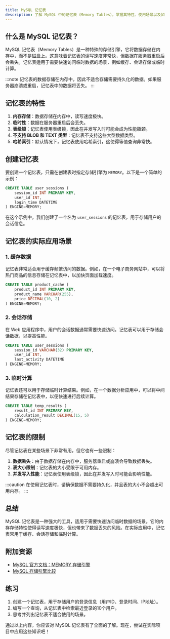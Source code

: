 ```yaml
---
title: MySQL 记忆表
description: 了解 MySQL 中的记忆表（Memory Tables），掌握其特性、使用场景以及如何在实际项目中应用。
---
```


## 什么是 MySQL 记忆表？

MySQL 记忆表（Memory Tables）是一种特殊的存储引擎，它将数据存储在内存中，而不是磁盘上。这意味着记忆表的读写速度非常快，但数据在服务器重启后会丢失。记忆表适用于需要快速访问临时数据的场景，例如缓存、会话存储或临时计算。

:::note
记忆表的数据存储在内存中，因此不适合存储需要持久化的数据。如果服务器崩溃或重启，记忆表中的数据将丢失。
:::

## 记忆表的特性

1. **内存存储**：数据存储在内存中，读写速度极快。
2. **临时性**：数据在服务器重启后会丢失。
3. **表级锁**：记忆表使用表级锁，因此在并发写入时可能会成为性能瓶颈。
4. **不支持 BLOB 和 TEXT 类型**：记忆表不支持这些大型数据类型。
5. **哈希索引**：默认情况下，记忆表使用哈希索引，这使得等值查询非常快。

## 创建记忆表

要创建一个记忆表，只需在创建表时指定存储引擎为 `MEMORY`。以下是一个简单的示例：

```sql
CREATE TABLE user_sessions (
    session_id INT PRIMARY KEY,
    user_id INT,
    login_time DATETIME
) ENGINE=MEMORY;
```

在这个示例中，我们创建了一个名为 `user_sessions` 的记忆表，用于存储用户的会话信息。

## 记忆表的实际应用场景

### 1. 缓存数据

记忆表非常适合用于缓存频繁访问的数据。例如，在一个电子商务网站中，可以将热门商品的信息存储在记忆表中，以加快页面加载速度。

```sql
CREATE TABLE product_cache (
    product_id INT PRIMARY KEY,
    product_name VARCHAR(255),
    price DECIMAL(10, 2)
) ENGINE=MEMORY;
```

### 2. 会话存储

在 Web 应用程序中，用户的会话数据通常需要快速访问。记忆表可以用于存储会话数据，以提高性能。

```sql
CREATE TABLE user_sessions (
    session_id VARCHAR(32) PRIMARY KEY,
    user_id INT,
    last_activity DATETIME
) ENGINE=MEMORY;
```

### 3. 临时计算

记忆表还可以用于存储临时计算结果。例如，在一个数据分析应用中，可以将中间结果存储在记忆表中，以便快速进行后续计算。

```sql
CREATE TABLE temp_results (
    result_id INT PRIMARY KEY,
    calculation_result DECIMAL(15, 5)
) ENGINE=MEMORY;
```

## 记忆表的限制

尽管记忆表在某些场景下非常有用，但它也有一些限制：

1. **数据丢失**：由于数据存储在内存中，服务器重启或崩溃会导致数据丢失。
2. **表大小限制**：记忆表的大小受限于可用内存。
3. **并发写入性能**：记忆表使用表级锁，因此在并发写入时可能会影响性能。

:::caution
在使用记忆表时，请确保数据不需要持久化，并且表的大小不会超出可用内存。
:::

## 总结

MySQL 记忆表是一种强大的工具，适用于需要快速访问临时数据的场景。它的内存存储特性使得读写速度极快，但也带来了数据丢失的风险。在实际应用中，记忆表常用于缓存、会话存储和临时计算。

## 附加资源

- [MySQL 官方文档：MEMORY 存储引擎](https://dev.mysql.com/doc/refman/8.0/en/memory-storage-engine.html)
- [MySQL 存储引擎比较](https://dev.mysql.com/doc/refman/8.0/en/storage-engines.html)

## 练习

1. 创建一个记忆表，用于存储用户的登录信息（用户ID、登录时间、IP地址）。
2. 编写一个查询，从记忆表中检索最近登录的10个用户。
3. 思考并列出记忆表不适合使用的场景。

通过以上内容，你应该对 MySQL 记忆表有了全面的了解。现在，尝试在实际项目中应用这些知识吧！
